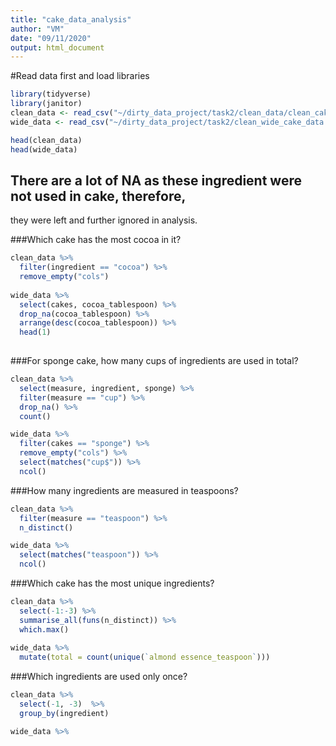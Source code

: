 ```yaml
---
title: "cake_data_analysis"
author: "VM"
date: "09/11/2020"
output: html_document
---
```

#Read data first and load libraries

```r
library(tidyverse)
library(janitor)
clean_data <- read_csv("~/dirty_data_project/task2/clean_data/clean_cake_data.csv")
wide_data <- read_csv("~/dirty_data_project/task2/clean_wide_cake_data.csv")
```
```r
head(clean_data)
head(wide_data)
```
## There are a lot of NA as these ingredient were not used in cake, therefore, 
they were left and further ignored in analysis.

###Which cake has the most cocoa in it?

```r
clean_data %>% 
  filter(ingredient == "cocoa") %>% 
  remove_empty("cols") 
  
wide_data %>% 
  select(cakes, cocoa_tablespoon) %>% 
  drop_na(cocoa_tablespoon) %>% 
  arrange(desc(cocoa_tablespoon)) %>% 
  head(1)
  
```
###For sponge cake, how many cups of ingredients are used in total?
```r
clean_data %>% 
  select(measure, ingredient, sponge) %>% 
  filter(measure == "cup") %>% 
  drop_na() %>% 
  count()

wide_data %>% 
  filter(cakes == "sponge") %>% 
  remove_empty("cols") %>% 
  select(matches("cup$")) %>% 
  ncol()
```
###How many ingredients are measured in teaspoons?
```r
clean_data %>% 
  filter(measure == "teaspoon") %>% 
  n_distinct()

wide_data %>% 
  select(matches("teaspoon")) %>% 
  ncol()
```
###Which cake has the most unique ingredients?
```r
clean_data %>% 
  select(-1:-3) %>% 
  summarise_all(funs(n_distinct)) %>% 
  which.max()
  
wide_data %>% 
  mutate(total = count(unique(`almond essence_teaspoon`)))
```

###Which ingredients are used only once?

```r
clean_data %>% 
  select(-1, -3)  %>% 
  group_by(ingredient) 

wide_data %>% 
```







